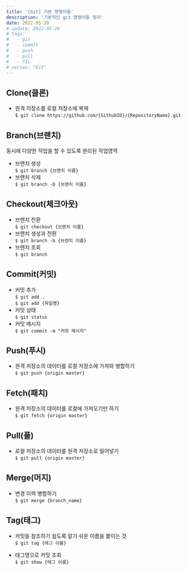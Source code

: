```yaml
---
title: '[Git] 기본 명령어들'
description: '기본적인 git 명령어들 정리'
date: 2022-05-20
# update: 2022-05-20
# tags:
#   - git
#   - commit
#   - push
#   - pull
#   - TIL
# series: "Git"
---
```


## Clone(클론)

- 원격 저장소를 로컬 저장소에 복제<br/>
  `$ git clone https://github.com/{GithubID}/{RepositoryName}.git`

## Branch(브랜치)

동시에 다양한 작업을 할 수 있도록 분리된 작업영역

- 브랜치 생성<br/>
  `$ git branch {브랜치 이름}`
- 브랜치 삭제<br/>
  `$ git branch -D {브랜치 이름}`

## Checkout(체크아웃)

- 브랜치 전환<br/>
  `$ git checkout {브랜치 이름}`
- 브랜치 생성과 전환<br/>
  `$ git branch -b {브랜치 이름}`
- 브랜치 조회<br/>
  `$ git branch`

## Commit(커밋)

- 커밋 추가<br/>
  `$ git add .`<br/>
  `$ git add {파일명}`
- 커밋 상태<br/>
  `$ git status`
- 커밋 메시지<br/>
  `$ git commit -m "커밋 메시지"`

## Push(푸시)

- 원격 저장소의 데이터를 로컬 저장소에 가져와 병합하기<br/>
  `$ git push {origin master}`

## Fetch(패치)

- 원격 저장소의 데이터를 로컬에 가져오기만 하기<br/>
  `$ git fetch {origin master}`

## Pull(풀)

- 로컬 저장소의 데이터를 원격 저장소로 밀어넣기<br/>
  `$ git pull {origin master}`

## Merge(머지)

- 변경 이력 병합하기<br/>
  `$ git merge {branch_name}`

## Tag(태그)

- 커밋을 참조하기 쉽도록 알기 쉬운 이름을 붙이는 것<br/>
  `$ git tag {태그 이름}`

- 태그명으로 커밋 조회<br/>
  `$ git show {태그 이름}`
